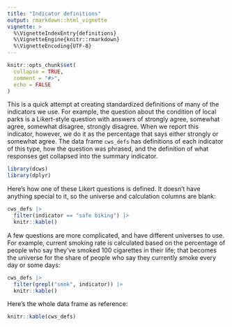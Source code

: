 ```yaml
---
title: "Indicator definitions"
output: rmarkdown::html_vignette
vignette: >
  %\VignetteIndexEntry{definitions}
  %\VignetteEngine{knitr::rmarkdown}
  %\VignetteEncoding{UTF-8}
---
```


```r
knitr::opts_chunk$set(
  collapse = TRUE,
  comment = "#>",
  echo = FALSE
)
```

This is a quick attempt at creating standardized definitions of many of the indicators we use. For example, the question about the condition of local parks is a Likert-style question with answers of strongly agree, somewhat agree, somewhat disagree, strongly disagree. When we report this indicator, however, we do it as the percentage that says either strongly or somewhat agree. The data frame `cws_defs` has definitions of each indicator of this type, how the question was phrased, and the definition of what responses get collapsed into the summary indicator.

```r
library(dcws)
library(dplyr)
```

Here's how one of these Likert questions is defined. It doesn't have anything special to it, so the universe and calculation columns are blank:

```r
cws_defs |>
  filter(indicator == "safe biking") |>
  knitr::kable()
```

A few questions are more complicated, and have different universes to use. For example, current smoking rate is calculated based on the percentage of people who say they've smoked 100 cigarettes in their life; that becomes the universe for the share of people who say they currently smoke every day or some days:

```r
cws_defs |>
  filter(grepl("smok", indicator)) |>
  knitr::kable()
```

Here's the whole data frame as reference:

```r
knitr::kable(cws_defs)
```

